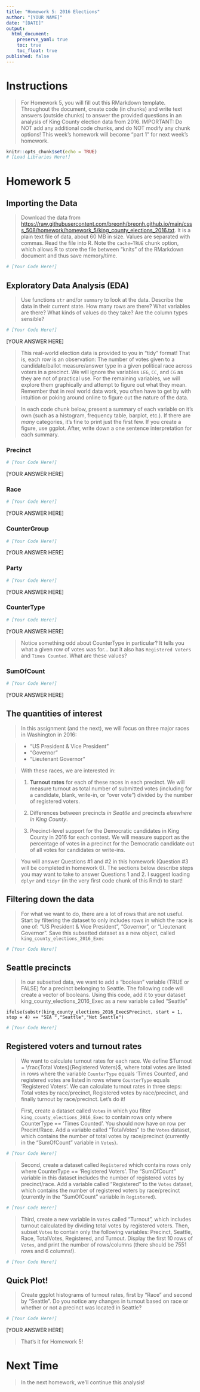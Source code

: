 ```yaml
---
title: "Homework 5: 2016 Elections"
author: "[YOUR NAME]"
date: "[DATE]"
output: 
  html_document:
    preserve_yaml: true
    toc: true
    toc_float: true
published: false
---
```


# Instructions

> For Homework 5, you will fill out this RMarkdown template. Throughout the document, create code (in chunks) and write text answers (outside chunks) to answer the provided questions in an analysis of King County election data from 2016. IMPORTANT: Do NOT add any additional code chunks, and do NOT modify any chunk options! This week's homework will become "part 1" for next week's homework.

```r
knitr::opts_chunk$set(echo = TRUE)
# [Load Libraries Here!]
```

# Homework 5

## Importing the Data

> Download the data from <https://raw.githubusercontent.com/breonh/breonh.github.io/main/csss_508/homework/homework_5/king_county_elections_2016.txt>. It is a plain text file of data, about 60 MB in size. Values are separated with commas. Read the file into R. Note the `cache=TRUE` chunk option, which allows R to store the file between "knits" of the RMarkdown document and thus save memory/time.

```r
# [Your Code Here!]
```

## Exploratory Data Analysis (EDA)

> Use functions `str` and/or `summary` to look at the data.  Describe the data in their current state. How many rows are there? What variables are there? What kinds of values do they take? Are the column types sensible? 

```r
# [Your Code Here!]
```

[YOUR ANSWER HERE]

> This real-world election data is provided to you in "tidy" format! That is, each row is an observation: The number of votes given to a candidate/ballot measure/answer type in a given political race across voters in a precinct. We will ignore the variables `LEG`, `CC`, and `CG` as they are not of practical use. For the remaining variables, we will explore them graphically and attempt to figure out what they mean. Remember that in real world data work, you often have to get by with intuition or poking around online to figure out the nature of the data. 

> In each code chunk below, present a summary of each variable on it's own (such as a histogram, frequency table, barplot, etc.). If there are *many* categories, it's fine to print just the first few. If you create a figure, use ggplot. After, write down a one sentence interpretation for each summary.

### Precinct

```r
# [Your Code Here!]
```

[YOUR ANSWER HERE]

### Race

```r
# [Your Code Here!]
```

[YOUR ANSWER HERE]


### CounterGroup

```r
# [Your Code Here!]
```

[YOUR ANSWER HERE]

### Party

```r
# [Your Code Here!]
```

[YOUR ANSWER HERE]

### CounterType

```r
# [Your Code Here!]
```

[YOUR ANSWER HERE]

> Notice something odd about CounterType in particular? It tells you what a given row of votes was for... but it also has `Registered Voters` and `Times Counted`. What are these values?

### SumOfCount

```r
# [Your Code Here!]
```

[YOUR ANSWER HERE]

## The quantities of interest

> In this assignment (and the next), we will focus on three major races in Washington in 2016:

> * "US President & Vice President"
> * "Governor"
> * "Lieutenant Governor"

> With these races, we are interested in:

> 1. **Turnout rates** for each of these races in each precinct. We will measure turnout as total number of submitted votes  (including for a candidate, blank, write-in, or "over vote") divided by the number of registered voters.

> 2. Differences between precincts *in Seattle* and precincts *elsewhere in King County*.

> 3. Precinct-level support for the Democratic candidates in King County in 2016 for each contest. We will measure support as the percentage of votes in a precinct for the Democratic candidate out of all votes for candidates or write-ins.

> You will answer Questions #1 and #2 in this homework (Question #3 will be completed in homework 6). The sections below describe steps you may want to take to answer Questions 1 and 2. I suggest loading `dplyr` and `tidyr` (in the very first code chunk of this Rmd) to start!

## Filtering down the data

> For what we want to do, there are a lot of rows that are not useful. Start by filtering the dataset to only includes rows in which the race is one of: "US President & Vice President", "Governor", or "Lieutenant Governor". Save this subsetted dataset as a new object, called `king_county_elections_2016_Exec`

```r
# [Your Code Here!]
```

## Seattle precincts

> In our subsetted data, we want to add a "boolean" variable (TRUE or FALSE) for a precinct belonging to Seattle. The following code will create a vector of booleans. Using this code, add it to your dataset king_county_elections_2016_Exec as a new variable called "Seattle"

`ifelse(substr(king_county_elections_2016_Exec$Precinct, start = 1, stop = 4) == "SEA ","Seattle","Not Seattle")`

```r
# [Your Code Here!]
```


## Registered voters and turnout rates

> We want to calculate turnout rates for each race. We define $Turnout = \frac{Total Votes}{Registered Voters}$, where total votes are listed in rows where the variable `CounterType` equals 'Times Counted', and registered votes are listed in rows where `CounterType` equals 'Registered Voters'. We can calculate turnout rates in three steps: Total votes by race/precinct, Registered votes by race/precinct, and finally turnout by race/precinct. Let's do it!

> First, create a dataset called `Votes` in which you filter `king_county_elections_2016_Exec` to contain rows only where CounterType == 'Times Counted'. You should now have on row per Precint/Race. Add a variable called "TotalVotes" to the `Votes` dataset, which contains the number of total votes by race/precinct (currently in the "SumOfCount" variable in `Votes`).

```r
# [Your Code Here!]
```

> Second, create a dataset called `Registered` which contains rows only where CounterType == 'Registered Voters'. The "SumOfCount" variable in this dataset includes the number of registered votes by precinct/race. Add a variable called "Registered" to the `Votes` dataset, which contains the number of registered voters by race/precinct (currently in the "SumOfCount" variable in `Registered`).

```r
# [Your Code Here!]
```

> Third, create a new variable in `Votes` called "Turnout", which includes turnout calculated by dividing total votes by registered voters. Then, subset `Votes` to contain only the following variables: Precinct, Seattle, Race, TotalVotes, Registered, and Turnout. Display the first 10 rows of `Votes`, and print the number of rows/columns (there should be 7551 rows and 6 columns!).

```r
# [Your Code Here!]
```


## Quick Plot!

> Create ggplot histograms of turnout rates, first by "Race" and second by "Seattle". Do you notice any changes in turnout based on race or whether or not a precinct was located in Seattle?

```r
# [Your Code Here!]
```

[YOUR ANSWER HERE]

> That's it for Homework 5!

# Next Time

> In the next homework, we'll continue this analysis! 
